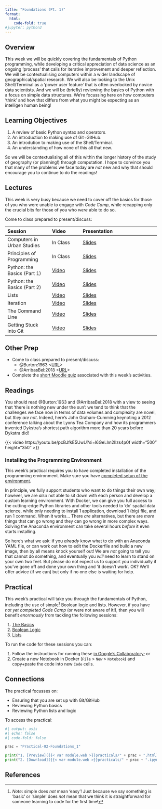 ```yaml
---
title: "Foundations (Pt. 1)"
format:
  html:
    code-fold: true
#jupyter: python3
---
```


## Overview

This week we will be quickly covering the fundamentals of Python programming, while developing a critical appreciation of data science as an ongoing 'process' that calls for iterative improvement and deeper reflection. We will be contextualising computers within a wider landscape of geographical/spatial research. We will also be looking to the Unix Shell/Terminal as a 'power user feature' that is often overlooked by novice data scientists. And we will be (briefly) reviewing the basics of Python with a focus on simple data structures. We're focussing here on how computers 'think' and how that differs from what you might be expecting as an intelligen human being! 

::: {.callout-important}
## Learning Objectives

1. A review of basic Python syntax and operators.
2. An introduction to making use of Git+GitHub.
3. An introdution to making use of the Shell/Terminal.
4. An understanding of how none of this all that new.
::: 

So we will be contextualising all of this within the longer history of the study of geography (or planning!) through computation. I hope to convince you that many of the problems we face today are _not_ new and why that should encourage you to continue to do the readings!

## Lectures

This week is very busy because we need to cover off the basics for those of you who were unable to engage with *Code Camp*, while recapping only the crucial bits for those of you who *were* able to do so.

Come to class prepared to present/discuss:

| Session | Video | Presentation | 
| :------ | :---- | :----------- | 
| Computers in Urban Studies | In Class | [Slides](../lectures/2.1-Computers_in_Planning_and_Geography.qmd) | 
| Principles of Programming | In Class | [Slides](../lectures/2.2-Principles_of_Programming.qmd) | 
| Python: the Basics (Part 1) | [Video]({{< var vids.basics1 >}}) | [Slides](../lectures/2.3-Python_the_Basics-1.qmd) | 
| Python: the Basics (Part 2) | [Video]({{< var vids.basics2 >}}) | [Slides](../lectures/2.4-Python_the_Basics-2.qmd) | 
| Lists | [Video]({{< var vids.lists >}})  | [Slides](../lectures/2.5-Lists.qmd) | 
| Iteration| [Video]({{< var vids.iteration >}}) | [Slides](../lectures/2.6-Iteration.qmd) | 
| The Command Line | [Video]({{< var vids.cli >}}) | [Slides](../lectures/2.7-The_Command_Line.qmd) | 
| Getting Stuck into Git | [Video]({{< var vids.git >}}) | [Slides](../lectures/2.8-Git.qmd) | 

## Other Prep

- Come to class prepared to present/discuss:
  - @Burton:1963 <[URL](https://doi.org/10.1111/j.1541-0064.1963.tb00796.x)>
  - @ArribasBel:2018 <[URL](https://doi.org/10.1111/gec3.12403)>
- Complete the [short Moodle quiz]({{< var quiz.week2 >}}) associated with this week's activities.

::: {.callout-tip}

## Readings

You should read @Burton:1963 and @ArribasBel:2018 with a view to seeing that 'there is nothing new under the sun': we tend to think that the challenges we face now in terms of data volumes and complexity are novel, but *they are not*. Indeed, here's John Graham-Cumming keynoting a 2012 conference talking about the Lyons Tea Company and how its programmers invented Dykstra's shortest path algorithm more than 20 years before Dykstra did!

:::

{{< video https://youtu.be/pcBJfkE5UwU?si=l6GeLIm2Ilzs4p0f width="500" height="350" >}}

### Installing the Programming Environment

:::{.callout-warning}
This week's practical requires you to have completed installation of the programming environment. Make sure you have [completed setup of the environment](https://jreades.github.io/sds_env/setup/env.html).
:::

In principle, we fully support students who want to do things their own way; however, we are *also* not able to sit down with each person and develop a custom learning environment. With Docker, we can give you full access to the cutting-edge Python libraries and other tools needed to 'do' spatial data science, while only needing to install 1 application, download 1 (big) file, and run 1 command. When it works... There *are* alternatives, but there are *more* things that can go wrong and they can go wrong in more complex ways. Solving the Anaconda environment can take several hours _before_ it even starts installing. 

So here's what we ask: if you *already* know what to do with an Anaconda YAML file, or can work out how to edit the Dockerfile and build a new image, then by all means knock yourself out! We are _not_ going to tell you that cannot do something, and eventually you _will_ need to learn to stand on your own two feet. But please do not expect us to support you individually if you've gone off and done your own thing and 'it doesn't work'. OK? We'll offer advice (if we can) but only if no one else is waiting for help.

## Practical

This week's practical will take you through the fundamentals of Python, including the use of simple^[*Note*: simple does *not* mean 'easy'! Just because we say something is 'basic' or 'simple' does *not* mean that we think it is straightforward for someone learning to code for the first time!] Boolean logic and lists. However, if you have *not yet completed Code Camp* (or were not aware of it!), then you will benefit *enormously* from tackling the following sessions:

1. [The Basics](https://jreades.github.io/code-camp/lessons/The_Basics.html)
2. [Boolean Logic](https://jreades.github.io/code-camp/lessons/Boolean_Logic.html)
3. [Lists](https://jreades.github.io/code-camp/lessons/Lists.html)

To run the code for these sessions you can:

1. Follow the instructions for running these [in Google's Collaboratory](https://jreades.github.io/sds_env/req/code_camp.html); or 
2. Create a new Notebook in Docker (`File` > `New` > `Notebook`) and copy+paste the code into new `Code` cells.

::: {.callout-tip}
## Connections

The practical focusses on:

- Ensuring that you are set up with Git/GitHub
- Reviewing Python basics
- Reviewing Python lists and logic
:::

To access the practical:

```python
#| output: asis
#| echo: false
#| code-fold: false

prac = "Practical-02-Foundations_1"

print("1. [Preview]({{< var module.web >}}practicals/" + prac + ".html)")
print("2. [Download]({{< var module.web >}}practicals/" + prac + ".ipynb)")

```

## References
